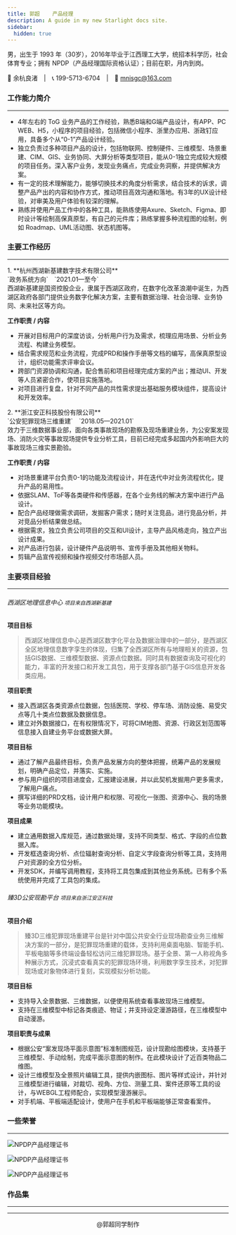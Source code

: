 ```yaml
---
title: 郭超    产品经理
description: A guide in my new Starlight docs site.
sidebar:
  hidden: true
---
```


男，出生于 1993 年（30岁），2016年毕业于江西理工大学，统招本科学历，社会体育专业；拥有 NPDP（产品经理国际资格认证）；目前在职，月内到岗。

🏢 余杭良渚&emsp;|&emsp;📞 199-5713-6704&emsp;|&emsp;📧 mnisgc@163.com


### 工作能力简介
---

- 4年左右的 ToG 业务产品的工作经验，熟悉B端和G端产品设计，有APP、PC WEB、H5，小程序的项目经验，包括微信小程序、浙里办应用、浙政钉应用，具备多个从“0-1”产品设计经验。
- 独立负责过多种项目产品的设计，包括物联网、控制硬件、三维模型、场景重建、CIM、GIS、业务协同、大屏分析等类型项目，能从0-1独立完成较大规模的项目任务。深入客户业务，发现业务痛点，完成业务洞察，并提供解决方案。
- 有一定的技术理解能力，能够切换技术的角度分析需求，结合技术的诉求，调整产品产出的内容和协作方式，推动项目高效沟通和落地。有3年的UX设计经验，对审美及用户体验有较深的理解。
- 熟练并使用产品工作中的各种工具，能熟练使用Axure、Sketch、Figma、即时设计等绘制高保真原型，有自己的元件库；熟练掌握多种流程图的绘制，例如 Roadmap、UML活动图、状态机图等。


### 主要工作经历
---

<Steps>
1. **杭州西湖新基建数字技术有限公司**<br/>
`政务系统方向`&emsp;`2021.01—至今`<br/>
西湖新基建是国资控股企业，隶属于西湖区政府，在数字化改革浪潮中诞生，为西湖区政府各部门提供业务数字化解决方案，主要有数据治理、社会治理、业务协同、未来社区等方向。
</Steps>

**工作职责 / 内容**
- 开展对目标用户的深度访谈，分析用户行为及需求，梳理应用场景、分析业务流程、构建业务模型。
- 结合需求规范和业务流程，完成PRD和操作手册等文档的编写，高保真原型设计，组织功能需求评审会议。
- 跨部门资源协调和沟通，配合售前和项目经理完成方案的产出；推动UI、开发等人员紧密合作，使项目实施落地。
- 对项目进行复盘，针对不同产品的共性需求提出基础服务模块组件，提高设计和开发效率。
<Steps>
2. **浙江安正科技股份有限公司**<br/>
`公安犯罪现场三维重建`&emsp;`2018.05—2021.01`<br/>
效力于三维数据事业部，面向各类事故现场的勘察及现场重建业务，为公安案发现场、消防火灾等事故现场提供专业分析工具，目前已经完成多起国内外影响巨大的事故现场三维实景勘验。
</Steps>

  **工作职责 / 内容**
  - 对场景重建平台负责0-1的功能及流程设计，并在迭代中对业务流程优化，提升产品的易用性。
  - 依据SLAM、ToF等各类硬件和传感器，在各个业务线的解决方案中进行产品设计。
  - 配合产品经理做需求调研，发掘客户需求；随时关注竞品，进行竞品分析，并对竞品分析结果做总结。
  - 根据需求，独立负责公司项目的交互和UI设计，主导产品风格走向，独立产出设计成果。
  - 对产品进行包装，设计硬件产品说明书、宣传手册及其他相关物料。
  - 剪辑产品宣传视频和操作视频交付市场部人员。



### 主要项目经验
---

###### 西湖区地理信息中心 `项目来自西湖新基建`

**项目目标**

> 西湖区地理信息中心是西湖区数字化平台及数据治理中的一部分，是西湖区全区地理信息数字孪生的体现，归集了全西湖区所有与地理相关的资源，包括GIS数据、三维模型数据、资源点位数据。同时具有数据查询及可视化的能力，丰富的开发接口和开发工具包，用于支撑各部门基于GIS信息开发各类应用。

**项目职责**

- 接入西湖区各类资源点位数据，包括医院、学校、停车场、消防设施、易受灾点等几十类点位数据及数据信息。
- 建立对外数据接口，在有权限情况下，可将CIM地图、资源、行政区划范围等信息接入自建业务平台或数据大屏。

**项目目标**

- 通过了解产品最终目标，负责产品发展方向的整体把握，统筹产品的发展规划，明确产品定位，并落实、实施。
- 参与用户组织的项目进度会，汇报建设进展，并以此契机发掘用户更多需求，了解用户痛点。
- 撰写详细的PRD文档，设计用户和权限、可视化一张图、资源中心、我的场景等业务功能模块。

**项目成果**

- 建立通用数据入库规范，通过数据处理，支持不同类型、格式、字段的点位数据入库。
- 开发框选查询分析、点位辐射查询分析、自定义字段查询分析等工具，支持用户对资源的全方位分析。
- 开发SDK，并编写调用教程，支持将工具包集成到其他业务系统。已有多个系统使用并完成了工具包的集成。

###### 臻3D公安现勘平台 `项目来自浙江安正科技`

**项目介绍**

> 臻3D三维犯罪现场重建平台是针对中国公共安全行业现场勘查业务三维解决方案的一部分，是犯罪现场重建的载体，支持利用桌面电脑、智能手机、平板电脑等多终端设备轻松访问三维犯罪现场。基于全景、第一人称视角多种展示方式，沉浸式查看真实的犯罪现场环境，利用数字孪生技术，对犯罪现场或对象物体进行复刻，实现模拟分析功能。

**项目目标**

- 支持导入全景数据、三维数据，以便使用系统查看事故现场三维模型。
- 支持在三维模型中标记各类痕迹、物证；并支持设定漫游路径，在三维模型中自动漫游。

**项目职责与成果**

- 根据公安“案发现场平面示意图”标准制图规范，设计现勘绘图模块，支持基于三维模型、手动绘制，完成平面示意图的制作。在此模块设计了近百类物品二维图。
- 设计三维模型及全景照片编辑工具，提供内嵌图标、图片等样式设计，并针对三维模型进行编辑，对裁切、视角、方位、测量工具、案件还原等工具的设计，与WEBGL工程师配合，实现模型漫游展示。
- 对手机端、平板端适配设计，使用户在手机和平板端能够正常查看案件。


### 一些荣誉
---

![NPDP产品经理证书](https://img.51miz.com/Element/00/81/58/96/b03a30c9_E815896_9c773977.png)

![NPDP产品经理证书](https://img.51miz.com/Element/00/81/58/96/b03a30c9_E815896_9c773977.png)

![NPDP产品经理证书](https://img.51miz.com/Element/00/81/58/96/b03a30c9_E815896_9c773977.png)


### 作品集
---


---
<center>@郭超同学制作</center>
<LinkCard
 title="回到首页"
 description=""
 href="/"/>
